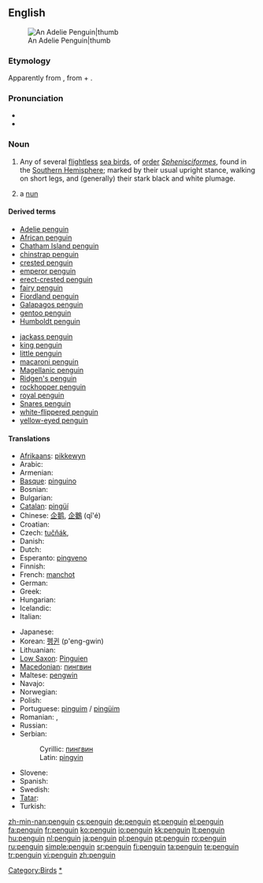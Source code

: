 {{wikipedia}}
{{also|Penguin}}
==English==
[[Image:Adelie Penguin.jpg|An Adelie Penguin|thumb]]

===Etymology===
{{rfv-etymology}}
Apparently from {{etyl|cy}} {{term|pen gwyn}}, from {{term|pen||head|lang=cy}} + {{term|gwyn||white}}.

===Pronunciation===
* {{enPR|pĕng'gwĭn, pĕn'gwĭn}}
* {{audio|en-us-penguin.ogg|Audio (US)}}

===Noun===
{{en-noun}}

# Any of several [[flightless]] [[sea bird]]s, of [[order]] ''[[Sphenisciformes]]'', found in the [[Southern Hemisphere]]; marked by their usual upright stance, walking on short legs, and (generally) their stark black and white plumage.
# {{slang}} a [[nun]]

====Derived terms====
{{rel-top}}
* [[Adelie penguin]]
* [[African penguin]]
* [[Chatham Island penguin]]
* [[chinstrap penguin]]
* [[crested penguin]]
* [[emperor penguin]]
* [[erect-crested penguin]]
* [[fairy penguin]]
* [[Fiordland penguin]]
* [[Galapagos penguin]]
* [[gentoo penguin]]
* [[Humboldt penguin]]
{{rel-mid}}
* [[jackass penguin]]
* [[king penguin]]
* [[little penguin]]
* [[macaroni penguin]]
* [[Magellanic penguin]]
* [[Ridgen's penguin]]
* [[rockhopper penguin]]
* [[royal penguin]]
* [[Snares penguin]]
* [[white-flippered penguin]]
* [[yellow-eyed penguin]]
{{rel-bottom}}

====Translations====
{{trans-top|flightless sea bird}}
* [[Afrikaans]]: [[pikkewyn]]
* Arabic: {{t|ar|بطريق}}
* Armenian: {{t-|hy|պինգվին|tr=pingvin}}
* [[Basque]]: [[pinguino]]
* Bosnian: {{t-|bs|pingvin|m}}
* Bulgarian: {{t+|bg|пингвин|m}}
* [[Catalan]]: [[pingüí]]
* Chinese: [[企鹅]], [[企鵝]] (qǐ'é)
* Croatian: {{t-|hr|pingvin|m}}
* Czech: [[tučňák]], {{m}}
* Danish: {{t+|da|pingvin}}
* Dutch: {{t+|nl|pinguïn|m}}
* Esperanto: [[pingveno]]
* Finnish: {{t+|fi|pingviini}}
* French: [[manchot]] {{m}}<!--note that "pinguin" is a false friend (faux ami). "Pinguin" means [[auk]]-->
* German: {{t+|de|Pinguin|m}}
* Greek: {{t+|el|πιγκουίνος}}
* Hungarian: {{t+|hu|pingvin}}
* Icelandic: {{t+|is|mörgæs|f}}
* Italian: {{t+|it|pinguino|m}}
{{trans-mid}}
* Japanese: {{t+|ja|ペンギン|tr=pen'gin}}
* Korean: [[펭귄]] (p'eng-gwin)
* Lithuanian: {{t+|lt|pingvinas|m|xs=Lithuanian}}
* [[Low Saxon]]: [[Pinguien]] {{m}}
* [[Macedonian]]: [[пингвин#Macedonian|пингвин]] {{m}}
* Maltese: [[pengwin]] {{m}}
* Navajo: {{tø|nv|tsídii naʼałkʼaiʼí}}
* Norwegian: {{t-|no|pingvin|m}}
* Polish: {{t+|pl|pingwin|m}}
* Portuguese: [[pinguim]] / [[pingüim]] {{m}}
* Romanian: {{t+|ro|pinguin|m}}, {{t-|ro|pinguini|m|p}}
* Russian: {{t+|ru|пингвин|m}}
* Serbian:
*: Cyrillic: [[пингвин#Serbian|пингвин]] {{m}}
*: Latin: [[pingvin#Serbian|pingvin]] {{m}}
* Slovene: {{t+|sl|pingvin|m}}
* Spanish: {{t+|es|pingüino|m}}
* Swedish: {{t+|sv|pingvin}}
* [[Tatar]]: {{t|tt|пингвин|sc=Cyrl}}
* Turkish: {{t+|tr|penguen}}
{{trans-bottom}}

[[Category:Birds]]
[[Category:Penguins|*]]

[[zh-min-nan:penguin]]
[[cs:penguin]]
[[de:penguin]]
[[et:penguin]]
[[el:penguin]]
[[fa:penguin]]
[[fr:penguin]]
[[ko:penguin]]
[[io:penguin]]
[[kk:penguin]]
[[lt:penguin]]
[[hu:penguin]]
[[nl:penguin]]
[[ja:penguin]]
[[pl:penguin]]
[[pt:penguin]]
[[ro:penguin]]
[[ru:penguin]]
[[simple:penguin]]
[[sr:penguin]]
[[fi:penguin]]
[[ta:penguin]]
[[te:penguin]]
[[tr:penguin]]
[[vi:penguin]]
[[zh:penguin]]